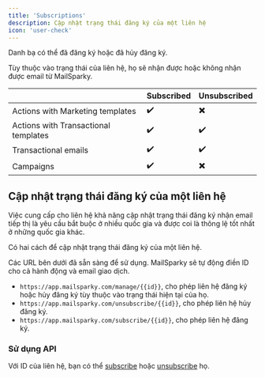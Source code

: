 ```yaml
---
title: 'Subscriptions'
description: Cập nhật trạng thái đăng ký của một liên hệ
icon: 'user-check'
---
```


Danh bạ có thể đã đăng ký hoặc đã hủy đăng ký.

Tùy thuộc vào trạng thái của liên hệ, họ sẽ nhận được hoặc không nhận được email từ MailSparky.

|                                      | Subscribed | Unsubscribed |
|--------------------------------------|------------|--------------|
| Actions with Marketing templates     | ✔️         | ✖️           |
| Actions with Transactional templates | ✔️         | ✔️           |
| Transactional emails                 | ✔️         | ✔️           |
| Campaigns                            | ✔️         | ✖️           |

## Cập nhật trạng thái đăng ký của một liên hệ
Việc cung cấp cho liên hệ khả năng cập nhật trạng thái đăng ký nhận email tiếp thị là yêu cầu bắt buộc ở nhiều quốc gia và được coi là thông lệ tốt nhất ở những quốc gia khác.

Có hai cách để cập nhật trạng thái đăng ký của một liên hệ.

<Tip>
    Các URL bên dưới đã sẵn sàng để sử dụng. MailSparky sẽ tự động điền ID cho cả hành động và email giao dịch.
</Tip>

- `https://app.mailsparky.com/manage/{{id}}`, cho phép liên hệ đăng ký hoặc hủy đăng ký tùy thuộc vào trạng thái hiện tại của họ.
- `https://app.mailsparky.com/unsubscribe/{{id}}`, cho phép liên hệ hủy đăng ký.
- `https://app.mailsparky.com/subscribe/{{id}}`, cho phép liên hệ đăng ký.

### Sử dụng API
Với ID của liên hệ, bạn có thể [subscribe](/api-reference/contacts/subscribe) hoặc [unsubscribe](/api-reference/contacts/unsubscribe) họ.

